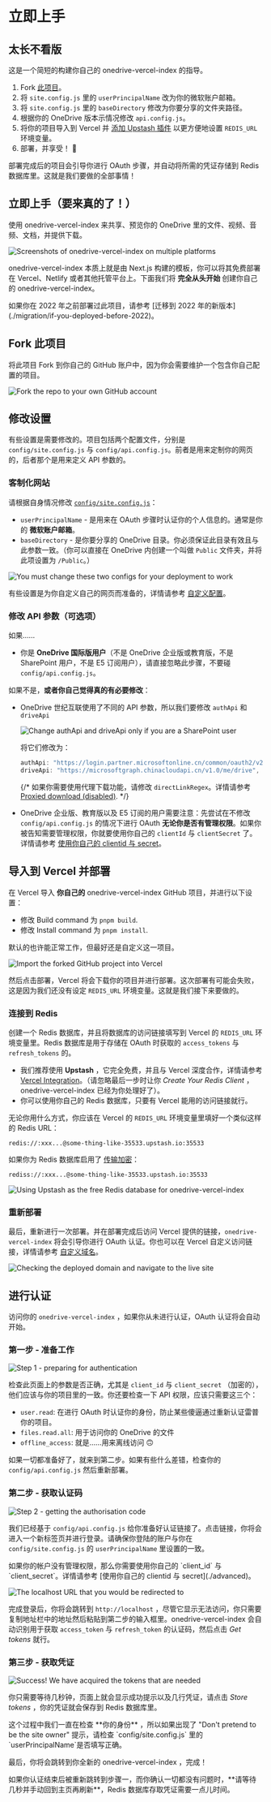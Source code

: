 
# 立即上手

## 太长不看版

<Callout emoji="⚡️">这是一个简短的构建你自己的 onedrive-vercel-index 的指导。</Callout>

1. Fork [此项目](https://github.com/spencerwooo/onedrive-vercel-index)。
2. 将 `site.config.js` 里的 `userPrincipalName` 改为你的微软账户邮箱。
3. 将 `site.config.js` 里的 `baseDirectory` 修改为你要分享的文件夹路径。
4. 根据你的 OneDrive 版本示情况修改 `api.config.js`。
5. 将你的项目导入到 Vercel 并 [添加 Upstash 插件](https://vercel.com/integrations/upstash) 以更方便地设置 `REDIS_URL` 环境变量。
6. 部署，并享受！ 🎉

部署完成后的项目会引导你进行 OAuth 步骤，并自动将所需的凭证存储到 Redis 数据库里。这就是我们要做的全部事情！

## 立即上手（要来真的了！）

使用 onedrive-vercel-index 来共享、预览你的 OneDrive 里的文件、视频、音频、文档，并提供下载。

![Screenshots of onedrive-vercel-index on multiple platforms](./_images/getting-started/od-vercel-idx.png)

onedrive-vercel-index 本质上就是由 Next.js 构建的模板，你可以将其免费部署在 Vercel、Netlify 或者其他托管平台上。下面我们将 **完全从头开始** 创建你自己的 onedrive-vercel-index。

<Callout emoji="⚠️" type="warning">
  如果你在 2022 年之前部署过此项目，请参考 [迁移到 2022 年的新版本](./migration/if-you-deployed-before-2022)。
</Callout>

## Fork 此项目

将此项目 Fork 到你自己的 GitHub 账户中，因为你会需要维护一个包含你自己配置的项目。

![Fork the repo to your own GitHub account](./_images/getting-started/fork-repo.png)

## 修改设置

有些设置是需要修改的。项目包括两个配置文件，分别是 `config/site.config.js` 与 `config/api.config.js`。前者是用来定制你的网页的，后者那个是用来定义 API 参数的。

### 客制化网站

请根据自身情况修改 [`config/site.config.js`](https://github.com/spencerwooo/onedrive-vercel-index/blob/main/config/site.config.js)：

- `userPrincipalName` - 是用来在 OAuth 步骤时认证你的个人信息的。通常是你的 **微软账户邮箱**。
- `baseDirectory` - 是你要分享的 OneDrive 目录。你必须保证此目录有效且与此参数一致。（你可以直接在 OneDrive 内创建一个叫做 `Public` 文件夹，并将此项设置为 `/Public`。）

![You must change these two configs for your deployment to work](./_images/getting-started/change-site-config-js.png)

<Callout emoji="🍀">有些设置是为你自定义自己的网页而准备的，详情请参考 [自定义配置](./custom-configs)。</Callout>

### 修改 API 参数（可选项）

如果……

- 你是 **OneDrive 国际版用户**（不是 OneDrive 企业版或教育版，不是 SharePoint 用户，不是 E5 订阅用户），请直接忽略此步骤，不要碰 `config/api.config.js`。

如果不是，**或者你自己觉得真的有必要修改**：

- OneDrive 世纪互联使用了不同的 API 参数，所以我们要修改 `authApi` 和 `driveApi`

  ![Change authApi and driveApi only if you are a SharePoint user](./_images/getting-started/change-api-config-js.png)

  将它们修改为：

  ```js
  authApi: "https://login.partner.microsoftonline.cn/common/oauth2/v2.0/token",
  driveApi: "https://microsoftgraph.chinacloudapi.cn/v1.0/me/drive",
  ```

  {/* 如果你需要使用代理下载功能，请修改 `directLinkRegex`。详情请参考 [Proxied download (disabled)](). */}

- OneDrive 企业版、教育版以及 E5 订阅的用户需要注意：先尝试在不修改 `config/api.config.js` 的情况下进行 OAuth **无论你是否有管理权限**。如果你被告知需要管理权限，你就要使用你自己的 `clientId` 与 `clientSecret` 了。详情请参考 [使用你自己的 clientid 与 secret](./advanced)。

## 导入到 Vercel 并部署

在 Vercel 导入 **你自己的** onedrive-vercel-index GitHub 项目，并进行以下设置：

- 修改 Build command 为 `pnpm build`.
- 修改 Install command 为 `pnpm install`.

<Callout>默认的也许能正常工作，但最好还是自定义这一项目。</Callout>

![Import the forked GitHub project into Vercel](./_images/getting-started/import-to-vercel.png)

然后点击部署，Vercel 将会下载你的项目并进行部署。这次部署有可能会失败，这是因为我们还没有设定 `REDIS_URL` 环境变量。这就是我们接下来要做的。

### 连接到 Redis

创建一个 Redis 数据库，并且将数据库的访问链接填写到 Vercel 的 `REDIS_URL` 环境变量里。Redis 数据库是用于存储在 OAuth 时获取的 `access_tokens` 与 `refresh_tokens` 的。

- 我们推荐使用 **Upstash** ，它完全免费，并且与 Vercel 深度合作，详情请参考 [Vercel Integration](https://docs.upstash.com/redis/howto/vercelintegration)。（请忽略最后一步时让你 _Create Your Redis Client_ ，onedrive-vercel-index 已经为你处理好了）。
- 你可以使用你自己的 Redis 数据库，只要有 Vercel 能用的访问链接就行。

无论你用什么方式，你应该在 Vercel 的 `REDIS_URL` 环境变量里填好一个类似这样的 Redis URL：

```
redis://:xxx...@some-thing-like-35533.upstash.io:35533
```

如果你为 Redis 数据库启用了 [传输加密](https://docs.upstash.com/redis/howto/connectwithtls)：

```
rediss://:xxx...@some-thing-like-35533.upstash.io:35533
```

![Using Upstash as the free Redis database for onedrive-vercel-index](./_images/getting-started/upstash-redis.png)

### 重新部署

最后，重新进行一次部署。并在部署完成后访问 Vercel 提供的链接，`onedrive-vercel-index` 将会引导你进行 OAuth 认证。你也可以在 Vercel 自定义访问链接，详情请参考 [自定义域名](./advanced)。

![Checking the deployed domain and navigate to the live site](./_images/getting-started/check-deployed-domain.png)

## 进行认证

访问你的 `onedrive-vercel-index` ，如果你从未进行认证，OAuth 认证将会自动开始。

### 第一步 - 准备工作

![Step 1 - preparing for authentication](./_images/getting-started/step1-preparations.png)

检查此页面上的参数是否正确，尤其是 `client_id` 与 `client_secret` （加密的），他们应该与你的项目里的一致。你还要检查一下 API 权限，应该只需要这三个：

- `user.read`: 在进行 OAuth 时认证你的身份，防止某些傻逼通过重新认证雷普你的项目。
- `files.read.all`: 用于访问你的 OneDrive 的文件
- `offline_access`: 就是……用来离线访问 🙃

如果一切都准备好了，就来到第二步。如果有些什么差错，检查你的 `config/api.config.js` 然后重新部署。

### 第二步 - 获取认证码

![Step 2 - getting the authorisation code](./_images/getting-started/step2-get-auth-code.png)

我们已经基于 `config/api.config.js` 给你准备好认证链接了。点击链接，你将会进入一个新标签页并进行登录。请确保你登陆的账户与你在 `config/site.config.js` 的 `userPrincipalName` 里设置的一致。

<Callout emoji="⚠️" type="warning">
  如果你的帐户没有管理权限，那么你需要使用你自己的 `client_id` 与 `client_secret`。详情请参考 [使用你自己的 clientid 与
  secret](./advanced)。
</Callout>

![The [localhost](http://localhost) URL that you would be redirected to](./_images/getting-started/step2-redirect-code-localhost.png)

完成登录后，你将会跳转到 `http://localhost` ，尽管它显示无法访问，你只需要复制地址栏中的地址然后粘贴到第二步的输入框里。onedrive-vercel-index 会自动识别用于获取 `access_token` 与 `refresh_token` 的认证码，然后点击 _Get tokens_ 就行。

### 第三步 - 获取凭证

![Success! We have acquired the tokens that are needed](./_images/getting-started/step3-get-tokens.png)

你只需要等待几秒钟，页面上就会显示成功提示以及几行凭证，请点击 _Store tokens_ ，你的凭证就会保存到 Redis 数据库里。

<Callout emoji="📢">
  这个过程中我们一直在检查 **你的身份** ，所以如果出现了 "Don't pretend to be the site owner" 提示，请检查
  `config/site.config.js` 里的 `userPrincipalName`是否填写正确。
</Callout>

最后，你将会跳转到你全新的 onedrive-vercel-index ，完成！

<Callout emoji="⚠️" type="warning">
  如果你认证结束后被重新跳转到步骤一，而你确认一切都没有问题时，**请等待几秒并手动回到主页再刷新**，Redis 数据库存取凭证需要一点儿时间。
</Callout>
